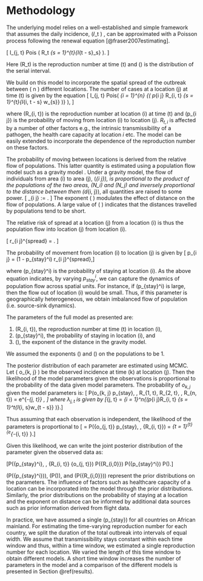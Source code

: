 # Methodology
The underlying model relies on a well-established and simple framework 
that assumes the daily incidence, \(𝐼_t \) , can be approximated with a
Poisson process following the renewal equation
[@fraser2007estimating]. 

\[
  I_{j, t} \sim 
  Pois
  \left( 
    R_t \sum_{s = 1}^{t}{I_{t - s}\omega_s}
  \right).
\]

Here \(R_t\) is the reproduction number at time \(t\) and \(\omega\)
is the distribution of the serial interval. 

We build on this model to incorporate the spatial spread of the
outbreak between  \( n \) different locations.
The number of cases at a location \(j\) at time \(t\) is given by the equation
\[
  I_{j, t} \sim 
  Pois\left( 
  \sum_{i = 1}^{n} 
  {\left( p_{i \rightarrow j}
  R_{i, t} \sum_{s = 1}^{t}{I_{i, t - s} w_{s}}
  \right)} 
  \right),
\]

where \(R_{i, t}\) is the reproduction number at location \(i\) at time
\(t\) and \(p_{i \rightarrow j}\) is the probability of moving from
location \(i\) to location \(j\). $R_{t, i}$ is
affected by a number of other factors e.g., the intrinsic
transmissibility of a pathogen, the health care capacity at location
$i$ etc. The model can be easily extended to incorporate the
dependence of the reproduction number on these factors. 

The probability of moving between locations is derived from the
relative flow of populations.
This latter quantity is estimated using a population flow
model such as a gravity model \citep{GROSCHE2007175}. 
Under a gravity model, the flow of individuals from area \(i\) to area \(j\),
\(\phi_{i \rightarrow j}\), is proportional to the product of the
populations of the two areas, \(N_i\) and \(N_j\) and inversely
proportional to the distance between them \(d_{i, j}\), all quantities
are raised to some power.
\[
  \phi_{i \rightarrow j} :=  \frac{N_i^{\alpha}N_j^{\beta}}{d_{i, j}^{\gamma}}.
\]
 The exponent \( \gamma \) modulates the effect of distance on the flow of
populations. A large value of \( \gamma \) indicates that the
distances travelled by populations tend to be short.

The relative risk of spread at a location \(j\) from a location \(i\)
is thus the population flow into location \(j\) from location \(i\).

\[
  r_{i \rightarrow j}^{spread} = \frac{\phi_{i \rightarrow
  j}}{\sum_{x}{\phi_{i \rightarrow
  x}}}.
\]

The probability of movement from location \(i\) to location \(j\) is given by
\[  p_{i \rightarrow j} = (1 - p_{stay}^i) r_{i \rightarrow j}^{spread},\]

where \(p_{stay}^i\) is the probability of staying at location
\(i\). As the above equation indicates, by varying $p_{stay}^i$, we
can capture the dynamics of population flow across spatial units. For
instance, if \(p_{stay}^i\) is large, then the flow out of location
\(i\) would be small. Thus, if this parameter is geographically
heterogeneous, we obtain imbalanced flow of population (i.e. source-sink dynamics). 

\subsection{Statistical inference of model parameters}

The parameters of the full model as presented are: 

1.  \(R_{i, t}\), the reproduction number at time \(t\) in location \(i\),
2.  \(p_{stay}^i\), the probability of staying in location \(i\), and 
3.  \(\gamma\), the exponent of the distance in the gravity model. 

We assumed the exponents \(\alpha \) and \(\beta\) on the
populations to be 1.

The posterior distribution of each parameter are estimated using
MCMC. Let \( o_{k, j} \) be the observed incidence at time \(k\) at location
\(j\). Then the likelihood of the model parameters given the
observations is proportional to the probability of the data given
model parameters.  The probability of $o_{k, j}$ given
the model parameters is:
\[ P(o_{k, j} \mid p_{stay}, \gamma, R_{1, t}, R_{2, t}, \dots , R_{n,
t}) = 
e^{-\lambda_{j, t}}
  \frac{o_{j, t}^{\lambda_{j, t}}}{\lambda_{j, t} !}, \]
where $\lambda_{j, t}$ is given by
\[\lambda_{j, t} = \sum_{i = 1}^n{\left(p_{i \rightarrow j}R_{i, t} \sum_{s
        = 1}^t{I_{i, s}w_{t - s}} \right)}.\]

Thus assuming that each observation is independent, the likelihood of 
the parameters is proportional to
\[\mathcal{L} = P(\{o_{j, t}\} \mid p_{stay}, \gamma, \{R_{i, t}\}) = 
 \prod_{t = 1}^{t}{e^{-\lambda_{i, t}} 
 \frac{o_{i, t}^{\lambda_{i, t}}}{\lambda_{i, t} !}}.\]

Given this likelihood, we can write the joint posterior distribution
of the parameter given the observed data as:

\[P(\{p_{stay}^i\}, \gamma, \{R_{i, t}\} 
   \mid 
   \{o_{j, t}\}) 
   \propto  
   \mathcal{L} \times P(\{R_{i,0}\}) P(\{p_{stay}^i\}) P(\gamma).\]

\(P(\{p_{stay}^i\})\),  \(P(\gamma)\), and \(P(\{R_{i,0}\})\) 
represent the prior distributions on the parameters. The influence of
factors such as healthcare capacity of a location can be incorporated
into the model through the prior distributions. Similarly, the prior
distributions on the probability of staying at a location and the
exponent on distance can be informed by additional data sources 
such as prior information derived from flight data. 

In practice, we have assumed a single \(p_{stay}\) for all 
countries on African mainland. For estimating the time-varying
reproduction number for each country, we split the duration of the
total outbreak into intervals of equal width. We assume that
transmissibility stays constant within each time window and thus,
within a time window, we estimated  a single reproduction number for
each location. We varied the length of this
time window to obtain different models. A short time window increases
the number of parameters in the model and a comparison of the
different models is presented in Section \@ref(results).

